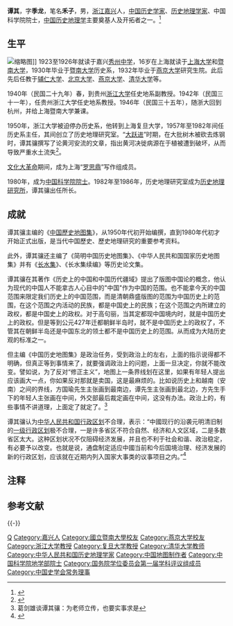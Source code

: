 {{Otheruses|other=名为禾子的其他人物|禾子}}
{{Infobox_academic
|name              = 谭其骧
|image             = Gu Jiegang, Tan Qixiang and Hou Renzhi.jpg
|image_size       = 
|caption           = 谭其骧（左）与[[顾颉刚|顾颉刚]]（中）、[[侯仁之|侯仁之]]（右）合影（摄于1957年，[[湛山寺_(青岛市)|青岛湛山寺]]）
|birth_date        = 1911年2月25日
|birth_place       =  {{QING}}[[奉天省|奉天省]][[奉天府|奉天府]]
|death_date        = {{death date and age|1992|8|28|1911|2|25|df=y}}
|death_place       = {{CHN}}[[上海|上海]]
|field             = [[历史地理学|历史地理学]]
|work_institutions = [[复旦大学|复旦大学]]<br/>[[浙江大学|浙江大学]]
|academic_advisors = [[顾颉刚|顾颉刚]]<ref name="ZL2001"/>
|notable_students = [[王仲殊|王仲殊]]<br />[[葛剑雄|葛剑雄]]<br />[[周振鹤|周振鹤]]
|alma_mater        = [[暨南大学|暨南大学]]<br/>[[燕京大学|燕京大学]]
|known_for         = 《[[中国歷史地图集|中国歷史地图集]]》
|prizes            = 
|spouse          = 
}}
'''谭其{{Ruby|骧|-{zh-cn: xiāng; zh-tw:ㄒ丨ㄤ}-}}'''{{BD|1911年|2月25日|1992年|8月28日|T譚}}，字'''季龙'''，笔名'''禾子'''，男，[[浙江|浙江]][[嘉兴|嘉兴]]人，[[中国|中国]][[历史学家|历史学家]]、[[历史地理学家|历史地理学家]]、中国科学院院士，[[中国历史地理学|中国历史地理学]]主要奠基人及开拓者之一。<ref name="ZL2001">{{Cite book|title=中国科学技术专家传略 • 理学编 地学卷 二|author=中国科学技术协会编; 刘东生主编; 吴传钧副主编|publisher=[[中国科学技术出版社|中国科学技术出版社]]|year=2001|isbn=|location=北京|pages=188-198|url=http://www.ncku1897.net/wiki/index.php/%E8%B0%AD%E5%85%B6%E9%AA%A7}}</ref>

== 生平 ==
[[File:谭其骧像，位于复旦大学中国历史地理研究所_Statue_of_Tan_Qixiang,_at_the_Institute_of_historical_geography_of_China,_Fudan_University,_Shanghai,_Jul_2017.jpg|缩略图]]]]
1923至1926年就读于嘉兴[[秀州中学|秀州中学]]，16岁在上海就读于[[上海大学_(民国)|上海大学]]和[[暨南大学|暨南大学]]，1930年毕业于[[暨南大学|暨南大学]]历史系，1932年毕业于[[燕京大学|燕京大学]]研究生院。此后先后任教于[[辅仁大学|辅仁大学]]、[[北京大学|北京大学]]、[[燕京大学|燕京大学]]、[[清华大学|清华大学]]等。

1940年（民国二十九年）春，到贵州[[浙江大学|浙江大学]]任史地系副教授。1942年（民国三十一年），任贵州浙江大学任史地系教授。1946年（民国三十五年），随浙大回到杭州，并给上海暨南大学兼课。

1950年，浙江大学被迫停办历史系，他转到上海复旦大学，1957年至1982年间任历史系主任，其间创立了历史地理研究室。“[[大跃进|大跃进]]”时期，在大批树木被砍去炼钢时，谭其骧撰写了论黄河安流的文章，指出黄河决徙病源在于植被遭到破坏，从而导致严重水土流失<ref> {{Cite book | author = 王元化 | title = 人和书 | location = 兰州市天水路308号 | publisher = 兰州大学出版社 | date = 2003年10月 | pages = 112-114 | ISBN = 7-311-02256-8  | language = 中文  }} </ref>。

[[文化大革命|文化大革命]]期间，成为上海“[[罗思鼎|罗思鼎]]”写作组成员。

1980年，成为[[中国科学院院士|中国科学院院士]]。1982年至1986年，历史地理研究室成为[[复旦大学历史地理研究中心|历史地理研究所]]，谭其骧出任所长。

== 成就 ==
谭其骧主编的《[[中国歷史地图集|中国歷史地图集]]》，从1950年代初开始编撰，直到1980年代初才开始正式出版，是当代中国歷史、歷史地理研究的重要参考资料。

此外，谭其骧还主编了《简明中国历史地图集》、《中华人民共和国国家历史地图集》并有《[[长水集|长水集]]》、《长水集续编》等历史论文集。

谭其骧在其著作《历史上的中国和中国历代疆域》提出了版图中国论的概念，他认为现代的中国人不能拿古人心目中的"中国"作为中国的范围。也不能拿今天的中国范围来限定我们历史上的中国范围，而是清朝鼎盛版图的范围为中国历史上的范围，在这个范围之内活动的民族，都是中国史上的民族；在这个范围之内所建立的政权，都是中国史上的政权。对于高句丽，当其定都现中国境内时，就是中国历史上的政权。但是等到公元427年迁都朝鲜半岛时，就不是中国历史上的政权了，不管其在朝鲜半岛还是中国东北的领土都不是中国历史上的范围。从而成为大陆历史观的标准之一。

但主编《中国历史地图集》是政治任务，受到政治上的左右，上面的指示说得都不明确，但真正等到事情来了，就要强调政治上的问题，上面一旦决定，你就不能改变。譬如说，为了反对“修正主义”，地图上一条界线划在这里，如果有年轻人提出应该画大一点，你如果反对那就是卖国，这是最麻烦的。比如说历史上和越南（安南）之间的界线，方国瑜先生主张画到最南边，谭先生主张画到最北边，方先生手下的年轻人主张画在中间，外交部最后裁定画在中间，这没有办法。政治上的，有些事情不讲道理，上面定了就定了。<ref>葛剑雄谈谭其骧：为老师立传，也要实事求是</ref>

谭其骧认为[[中华人民共和国行政区划|中华人民共和国行政区划]]不合理，表示：“中國现行的沿袭元明清旧制的[[中国一级行政区|一级行政区划]]极不合理，一是许多省区不符合自然、经济和人文区域，二是多数省区太大。这种区划状况不仅阻碍经济发展，并且也不利于社会和谐、政治稳定，有必要予以改变。也就是说，通盘制定适应中國当前和今后国境治理、经济发展的新的行政区划，应该就在近期内列入国家大事类的议事项目之内。”<ref>{{cite journal |author1=葛剑雄 |title=谭其骧先生的分省建议及其现实意义 |journal=中国方域：行政区划与地名 |date=1998 |issue=4}}</ref>

== 注释 ==
{{NoteFoot}}

== 参考文献 ==
{{Reflist}}

{{start box}}
{{s-aca}}
{{s-new}}
{{s-title|[[复旦大学历史地理研究中心|复旦大学历史地理研究中心]]所长|1982年－1986年}}
{{s-after|[[邹逸麟|邹逸麟]]}}
{{end box}}

{{-}}
{{中国科学院地学部院士}}
{{国务院学位委员会第一届学科评议组/历史学}}
{{中国史学会第二届理事会}}

{{Authority control}}
{{DEFAULTSORT:TAN谭}}
[[Category:谭姓|Q]]
[[Category:嘉兴人|Category:嘉兴人]]
[[Category:國立暨南大學校友|Category:國立暨南大學校友]]
[[Category:燕京大学校友|Category:燕京大学校友]]
[[Category:浙江大学教授|Category:浙江大学教授]]
[[Category:复旦大学教授|Category:复旦大学教授]]
[[Category:清华大学教师|Category:清华大学教师]]
[[Category:中华人民共和国历史地理学家|Category:中华人民共和国历史地理学家]]
[[Category:中国地图制作者|Category:中国地图制作者]]
[[Category:中国科学院地学部院士|Category:中国科学院地学部院士]]
[[Category:国务院学位委员会第一届学科评议组成员|Category:国务院学位委员会第一届学科评议组成员]]
[[Category:中国史学会常务理事|Category:中国史学会常务理事]]